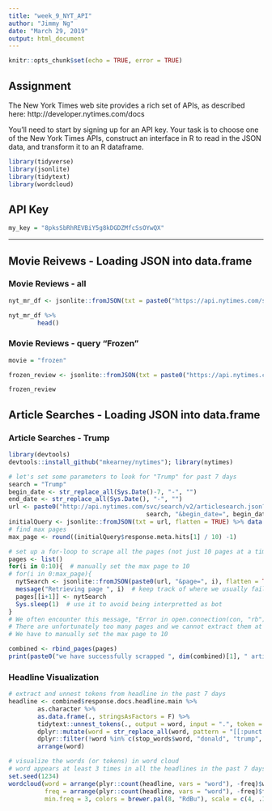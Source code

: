 ```yaml
---
title: "week_9_NYT_API"
author: "Jimmy Ng"
date: "March 29, 2019"
output: html_document
---
```


```r
knitr::opts_chunk$set(echo = TRUE, error = TRUE)
```

## Assignment

The New York Times web site provides a rich set of APIs, as described here: http://developer.nytimes.com/docs

You'll need to start by signing up for an API key. Your task is to choose one of the New York Times APIs, construct an interface in R to read in the JSON data, and transform it to an R dataframe.


```r
library(tidyverse)
library(jsonlite)
library(tidytext)
library(wordcloud)
```


## API Key

```r
my_key = "8pksSbRhREVBiY5g8kDGDZMfcSsOYwQX"
```
****

## Movie Reivews - Loading JSON into data.frame { .tabset}

### Movie Reviews - all
```r
nyt_mr_df <- jsonlite::fromJSON(txt = paste0("https://api.nytimes.com/svc/movies/v2/reviews/all.json?api-key=", my_key)) %>% data.frame

nyt_mr_df %>%
        head()
```

### Movie Reviews - query "Frozen"
```r
movie = "frozen"

frozen_review <- jsonlite::fromJSON(txt = paste0("https://api.nytimes.com/svc/movies/v2/reviews/search.json?query=", movie, "&api-key=", my_key)) %>% data.frame

frozen_review
```


## Article Searches - Loading JSON into data.frame { .tabset}

### Article Searches - Trump
```r
library(devtools)
devtools::install_github("mkearney/nytimes"); library(nytimes)

# let's set some parameters to look for "Trump" for past 7 days
search = "Trump"
begin_date <- str_replace_all(Sys.Date()-7, "-", "")
end_date <- str_replace_all(Sys.Date(), "-", "")
url <- paste0("http://api.nytimes.com/svc/search/v2/articlesearch.json?q=", 
                                      search, "&begin_date=", begin_date, "&end_date=", end_date, "&facet_filter=true&api-key=", my_key)
initialQuery <- jsonlite::fromJSON(txt = url, flatten = TRUE) %>% data.frame()
# find max pages
max_page <- round((initialQuery$response.meta.hits[1] / 10) -1)

# set up a for-loop to scrape all the pages (not just 10 pages at a time)
pages <- list()
for(i in 0:10){  # manually set the max page to 10
# for(i in 0:max_page){
  nytSearch <- jsonlite::fromJSON(paste0(url, "&page=", i), flatten = TRUE) %>% data.frame() 
  message("Retrieving page ", i)  # keep track of where we usually fail
  pages[[i+1]] <- nytSearch 
  Sys.sleep(1)  # use it to avoid being interpretted as bot
} 
# We often encounter this message, "Error in open.connection(con, "rb") : HTTP error 429."
# There are unfortunately too many pages and we cannot extract them at once!
# We have to manually set the max page to 10

combined <- rbind_pages(pages) 
print(paste0("we have successfully scrapped ", dim(combined)[1], " articles about Trump in the past 7 days"))
```

### Headline Visualization
```r
# extract and unnest tokens from headline in the past 7 days
headline <- combined$response.docs.headline.main %>% 
        as.character %>% 
        as.data.frame(., stringsAsFactors = F) %>%
        tidytext::unnest_tokens(., output = word, input = ".", token = "words") %>%
        dplyr::mutate(word = str_replace_all(word, pattern = "[[:punct:]]", "")) %>%
        dplyr::filter(!word %in% c(stop_words$word, "donald", "trump", "trumps")) %>%
        arrange(word)

# visualize the words (or tokens) in word cloud
# word appears at least 3 times in all the headlines in the past 7 days
set.seed(1234)
wordcloud(word = arrange(plyr::count(headline, vars = "word"), -freq)$word,
          freq = arrange(plyr::count(headline, vars = "word"), -freq)$freq,
          min.freq = 3, colors = brewer.pal(8, "RdBu"), scale = c(4, .1), rot.per = .2)
```






